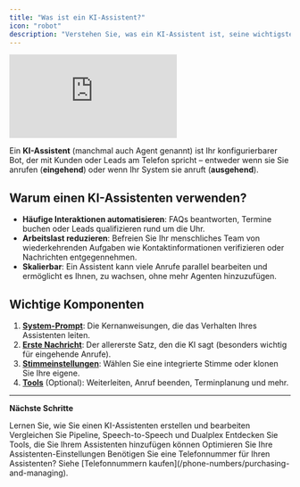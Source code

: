 ```yaml
---
title: "Was ist ein KI-Assistent?"
icon: "robot"
description: "Verstehen Sie, was ein KI-Assistent ist, seine wichtigsten Komponenten und wie er Ihre Telefoninteraktionen automatisieren kann"
---
```

<iframe
  className="w-full aspect-video rounded-xl"
  src="https://www.youtube.com/embed/S3119sL0LCw"
  title="Famulor AI Explained: Automate Your Phone Calls with AI (No-Code Setup!)"
  frameBorder="0"
  allow="accelerometer; autoplay; clipboard-write; encrypted-media; gyroscope; picture-in-picture"
  allowFullScreen
></iframe>

Ein **KI-Assistent** (manchmal auch Agent genannt) ist Ihr konfigurierbarer Bot, der mit Kunden oder Leads am Telefon spricht – entweder wenn sie Sie anrufen (**eingehend**) oder wenn Ihr System sie anruft (**ausgehend**).

## Warum einen KI-Assistenten verwenden?

- **Häufige Interaktionen automatisieren**: FAQs beantworten, Termine buchen oder Leads qualifizieren rund um die Uhr.
- **Arbeitslast reduzieren**: Befreien Sie Ihr menschliches Team von wiederkehrenden Aufgaben wie Kontaktinformationen verifizieren oder Nachrichten entgegennehmen.
- **Skalierbar**: Ein Assistent kann viele Anrufe parallel bearbeiten und ermöglicht es Ihnen, zu wachsen, ohne mehr Agenten hinzuzufügen.

## Wichtige Komponenten

1. **[System-Prompt](/ai-assistants/system-prompt)**: Die Kernanweisungen, die das Verhalten Ihres Assistenten leiten.
2. **[Erste Nachricht](/ai-assistants/initial-message)**: Der allererste Satz, den die KI sagt (besonders wichtig für eingehende Anrufe).
3. **[Stimmeinstellungen](/ai-assistants/voice-selection)**: Wählen Sie eine integrierte Stimme oder klonen Sie Ihre eigene.
4. **[Tools](/ai-assistants/tools-and-functions)** (Optional): Weiterleiten, Anruf beenden, Terminplanung und mehr.

---

**Nächste Schritte**

<CardGroup cols={2}>
<Card title="Assistenten erstellen" icon="pen-to-square" href="/ai-assistants/creating-and-editing">
Lernen Sie, wie Sie einen KI-Assistenten erstellen und bearbeiten
</Card>
<Card title="Assistenten-Modi" icon="bolt" href="/ai-assistants/assistant-modes">
Vergleichen Sie Pipeline, Speech-to-Speech und Dualplex
</Card>
</CardGroup>

<CardGroup cols={2}>
<Card title="Tools & Funktionen" icon="wrench" href="/ai-assistants/tools-and-functions">
Entdecken Sie Tools, die Sie Ihrem Assistenten hinzufügen können
</Card>
<Card title="Best Practices" icon="check" href="/ai-assistants/assistant-best-practices">
Optimieren Sie Ihre Assistenten-Einstellungen
</Card>
</CardGroup>

<Note>
Benötigen Sie eine Telefonnummer für Ihren Assistenten? Siehe [Telefonnummern kaufen](/phone-numbers/purchasing-and-managing).
</Note> 